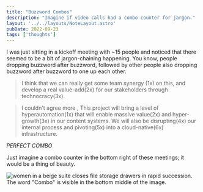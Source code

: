 ---
title: "Buzzword Combos"
description: "Imagine if video calls had a combo counter for jargon."
layout: '../../layouts/NoteLayout.astro'
pubDate: 2022-09-23
tags: ['thoughts']
---

I was just sitting in a kickoff meeting with ~15 people and noticed that there seemed to be a bit of jargon-chaining happening. 
You know, people dropping buzzword after buzzword, followed by other people also dropping buzzword after buzzword to one up each other. 

> I think that we can really get some team synergy (1x) on this, and develop a real value-add(2x) for our stakeholders through technocracy(3x). 

> I couldn't agree more <insert-name>, This project will bring a level of hyperautomation(1x) that will enable massive value(2x) and hyper-growth(3x) in our content systems. 
> We will also be disrupting(4x) our internal process and pivoting(5x) into a cloud-native(6x) infrastructure. 

*PERFECT COMBO*

Just imagine a combo counter in the bottom right of these meetings; it would be a thing of beauty.

![women in a beige suite closes file storage drawers in rapid succession. The word "Combo" is visible in the bottom middle of the image.](https://media2.giphy.com/media/LOKyPMiZmgqhg1EOjQ/giphy.gif?cid=790b761178f594f793bdb26113cf0e2091e6b5b267f74644&rid=giphy.gif&ct=g)